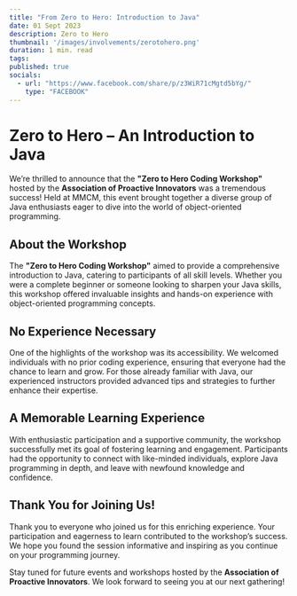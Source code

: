 ```yaml
---
title: "From Zero to Hero: Introduction to Java"
date: 01 Sept 2023
description: Zero to Hero
thumbnail: '/images/involvements/zerotohero.png'
duration: 1 min. read
tags:
published: true
socials:
  - url: "https://www.facebook.com/share/p/z3WiR71cMgtd5bYg/"
    type: "FACEBOOK"
---
```


# Zero to Hero – An Introduction to Java

We’re thrilled to announce that the **"Zero to Hero Coding Workshop"** hosted by the **Association of Proactive Innovators** was a tremendous success! Held at MMCM, this event brought together a diverse group of Java enthusiasts eager to dive into the world of object-oriented programming.

## About the Workshop

The **"Zero to Hero Coding Workshop"** aimed to provide a comprehensive introduction to Java, catering to participants of all skill levels. Whether you were a complete beginner or someone looking to sharpen your Java skills, this workshop offered invaluable insights and hands-on experience with object-oriented programming concepts.

## No Experience Necessary

One of the highlights of the workshop was its accessibility. We welcomed individuals with no prior coding experience, ensuring that everyone had the chance to learn and grow. For those already familiar with Java, our experienced instructors provided advanced tips and strategies to further enhance their expertise.

## A Memorable Learning Experience

With enthusiastic participation and a supportive community, the workshop successfully met its goal of fostering learning and engagement. Participants had the opportunity to connect with like-minded individuals, explore Java programming in depth, and leave with newfound knowledge and confidence.

## Thank You for Joining Us!

Thank you to everyone who joined us for this enriching experience. Your participation and eagerness to learn contributed to the workshop’s success. We hope you found the session informative and inspiring as you continue on your programming journey.

Stay tuned for future events and workshops hosted by the **Association of Proactive Innovators**. We look forward to seeing you at our next gathering!